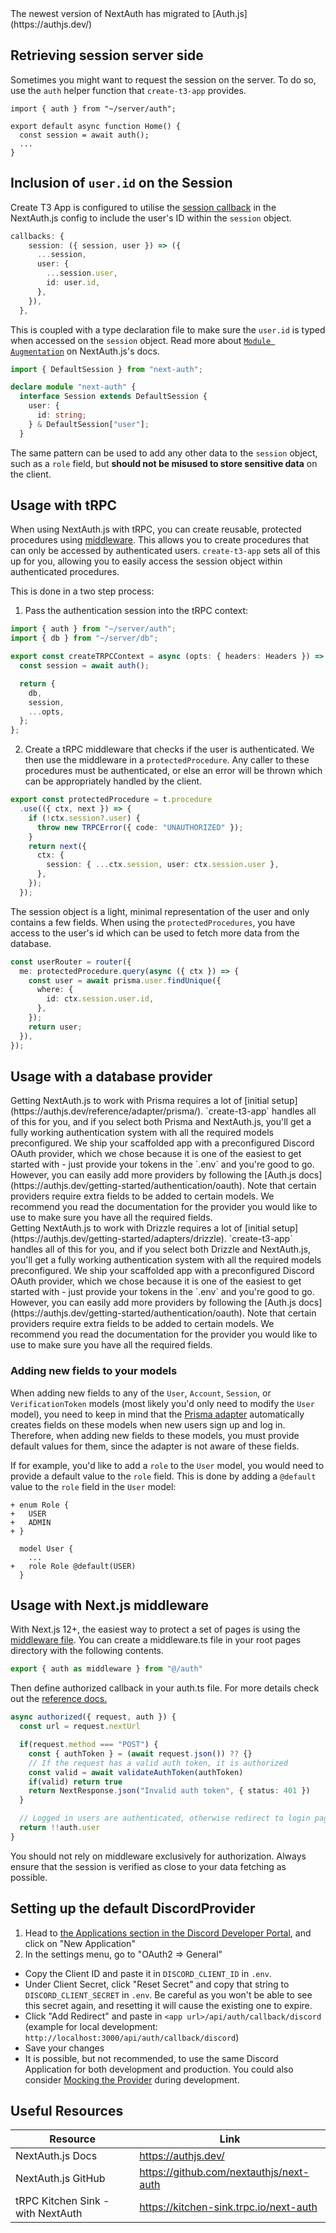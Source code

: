 
<Callout type="warning">
  The newest version of NextAuth has migrated to [Auth.js](https://authjs.dev/)
</Callout>

## Retrieving session server side

Sometimes you might want to request the session on the server. To do so, use the `auth` helper function that `create-t3-app` provides.

```tsx:app/page.tsx
import { auth } from "~/server/auth";

export default async function Home() {
  const session = await auth();
  ...
}
```

## Inclusion of `user.id` on the Session

Create T3 App is configured to utilise the [session callback](https://authjs.dev/guides/extending-the-session) in the NextAuth.js config to include the user's ID within the `session` object.

```ts:server/auth/config.ts
callbacks: {
    session: ({ session, user }) => ({
      ...session,
      user: {
        ...session.user,
        id: user.id,
      },
    }),
  },
```

This is coupled with a type declaration file to make sure the `user.id` is typed when accessed on the `session` object. Read more about [`Module Augmentation`](https://authjs.dev/getting-started/typescript#resources*module-augmentation) on NextAuth.js's docs.

```ts:server/auth/config.ts
import { DefaultSession } from "next-auth";

declare module "next-auth" {
  interface Session extends DefaultSession {
    user: {
      id: string;
    } & DefaultSession["user"];
  }
```

The same pattern can be used to add any other data to the `session` object, such as a `role` field, but **should not be misused to store sensitive data** on the client.

## Usage with tRPC

When using NextAuth.js with tRPC, you can create reusable, protected procedures using [middleware](https://trpc.io/docs/v10/middlewares). This allows you to create procedures that can only be accessed by authenticated users. `create-t3-app` sets all of this up for you, allowing you to easily access the session object within authenticated procedures.

This is done in a two step process:

1. Pass the authentication session into the tRPC context:

```ts:server/api/trpc.ts
import { auth } from "~/server/auth";
import { db } from "~/server/db";

export const createTRPCContext = async (opts: { headers: Headers }) => {
  const session = await auth();

  return {
    db,
    session,
    ...opts,
  };
};
```

2. Create a tRPC middleware that checks if the user is authenticated. We then use the middleware in a `protectedProcedure`. Any caller to these procedures must be authenticated, or else an error will be thrown which can be appropriately handled by the client.

```ts:server/api/trpc.ts
export const protectedProcedure = t.procedure
  .use(({ ctx, next }) => {
    if (!ctx.session?.user) {
      throw new TRPCError({ code: "UNAUTHORIZED" });
    }
    return next({
      ctx: {
        session: { ...ctx.session, user: ctx.session.user },
      },
    });
  });
```

The session object is a light, minimal representation of the user and only contains a few fields. When using the `protectedProcedures`, you have access to the user's id which can be used to fetch more data from the database.

```ts:server/api/routers/user.ts
const userRouter = router({
  me: protectedProcedure.query(async ({ ctx }) => {
    const user = await prisma.user.findUnique({
      where: {
        id: ctx.session.user.id,
      },
    });
    return user;
  }),
});
```

## Usage with a database provider

<Tabs slotOne="Prisma" slotTwo="Drizzle" tabName="db-provider">
  <div slot="1">
    Getting NextAuth.js to work with Prisma requires a lot of [initial
    setup](https://authjs.dev/reference/adapter/prisma/). `create-t3-app`
    handles all of this for you, and if you select both Prisma and NextAuth.js,
    you'll get a fully working authentication system with all the required
    models preconfigured. We ship your scaffolded app with a preconfigured
    Discord OAuth provider, which we chose because it is one of the easiest to
    get started with - just provide your tokens in the `.env` and you're good to
    go. However, you can easily add more providers by following the [Auth.js
    docs](https://authjs.dev/getting-started/authentication/oauth). Note that
    certain providers require extra fields to be added to certain models. We
    recommend you read the documentation for the provider you would like to use
    to make sure you have all the required fields.
  </div>
  <div slot="2">
    Getting NextAuth.js to work with Drizzle requires a lot of [initial
    setup](https://authjs.dev/getting-started/adapters/drizzle). `create-t3-app`
    handles all of this for you, and if you select both Drizzle and NextAuth.js,
    you'll get a fully working authentication system with all the required
    models preconfigured. We ship your scaffolded app with a preconfigured
    Discord OAuth provider, which we chose because it is one of the easiest to
    get started with - just provide your tokens in the `.env` and you're good to
    go. However, you can easily add more providers by following the [Auth.js
    docs](https://authjs.dev/getting-started/authentication/oauth). Note that
    certain providers require extra fields to be added to certain models. We
    recommend you read the documentation for the provider you would like to use
    to make sure you have all the required fields.
  </div>
</Tabs>

### Adding new fields to your models

When adding new fields to any of the `User`, `Account`, `Session`, or `VerificationToken` models (most likely you'd only need to modify the `User` model), you need to keep in mind that the [Prisma adapter](https://authjs.dev/reference/adapter/prisma/) automatically creates fields on these models when new users sign up and log in. Therefore, when adding new fields to these models, you must provide default values for them, since the adapter is not aware of these fields.

If for example, you'd like to add a `role` to the `User` model, you would need to provide a default value to the `role` field. This is done by adding a `@default` value to the `role` field in the `User` model:

```diff:prisma/schema.prisma
+ enum Role {
+   USER
+   ADMIN
+ }

  model User {
    ...
+   role Role @default(USER)
  }
```

## Usage with Next.js middleware

With Next.js 12+, the easiest way to protect a set of pages is using the [middleware file](https://authjs.dev/getting-started/session-management/protecting?framework=express#nextjs-middleware). You can create a middleware.ts file in your root pages directory with the following contents.

```middleware.ts
export { auth as middleware } from "@/auth"
```

Then define authorized callback in your auth.ts file. For more details check out the [reference docs.](https://authjs.dev/reference/nextjs#authorized)

```app/auth.ts
async authorized({ request, auth }) {
  const url = request.nextUrl

  if(request.method === "POST") {
    const { authToken } = (await request.json()) ?? {}
    // If the request has a valid auth token, it is authorized
    const valid = await validateAuthToken(authToken)
    if(valid) return true
    return NextResponse.json("Invalid auth token", { status: 401 })
  }

  // Logged in users are authenticated, otherwise redirect to login page
  return !!auth.user
}
```

<Callout type="warning">
  You should not rely on middleware exclusively for authorization. Always ensure
  that the session is verified as close to your data fetching as possible.
</Callout>

## Setting up the default DiscordProvider

1. Head to [the Applications section in the Discord Developer Portal](https://discord.com/developers/applications), and click on "New Application"
2. In the settings menu, go to "OAuth2 => General"

- Copy the Client ID and paste it in `DISCORD_CLIENT_ID` in `.env`.
- Under Client Secret, click "Reset Secret" and copy that string to `DISCORD_CLIENT_SECRET` in `.env`. Be careful as you won't be able to see this secret again, and resetting it will cause the existing one to expire.
- Click "Add Redirect" and paste in `<app url>/api/auth/callback/discord` (example for local development: <code class="break-all">http://localhost:3000/api/auth/callback/discord</code>)
- Save your changes
- It is possible, but not recommended, to use the same Discord Application for both development and production. You could also consider [Mocking the Provider](https://github.com/trpc/trpc/blob/main/examples/next-prisma-websockets-starter/src/pages/api/auth/%5B...nextauth%5D.ts) during development.

## Useful Resources

| Resource                          | Link                                    |
| --------------------------------- | --------------------------------------- |
| NextAuth.js Docs                  | https://authjs.dev/                     |
| NextAuth.js GitHub                | https://github.com/nextauthjs/next-auth |
| tRPC Kitchen Sink - with NextAuth | https://kitchen-sink.trpc.io/next-auth  |
